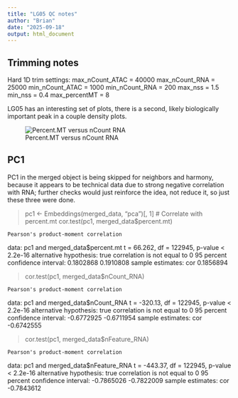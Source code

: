 ```yaml
---
title: "LG05 QC notes"
author: "Brian"
date: "2025-09-18"
output: html_document
---
```


## Trimming notes

Hard 1D trim settings:
max_nCount_ATAC = 40000
max_nCount_RNA = 25000
min_nCount_ATAC = 1000
min_nCount_RNA = 200
max_nss = 1.5
min_nss = 0.4
max_percentMT = 8

LG05 has an interesting set of plots, there is a second, likely biologically
important peak in a couple density plots.

![Percent.MT versus nCount RNA](/projects/opioid/Rmultiome/QC/percentMT_nCountRNA.png)

## PC1
PC1 in the merged object is being skipped for neighbors and harmony, because it
appears to be technical data due to strong negative correlation with RNA; further
checks would just reinforce the idea, not reduce it, so just these three were done.

> pc1 <- Embeddings(merged_data, "pca")[, 1]
> # Correlate with percent.mt
> cor.test(pc1, merged_data$percent.mt)

	Pearson's product-moment correlation

data:  pc1 and merged_data$percent.mt
t = 66.262, df = 122945, p-value < 2.2e-16
alternative hypothesis: true correlation is not equal to 0
95 percent confidence interval:
 0.1802868 0.1910808
sample estimates:
      cor 
0.1856894 

> cor.test(pc1, merged_data$nCount_RNA)

	Pearson's product-moment correlation

data:  pc1 and merged_data$nCount_RNA
t = -320.13, df = 122945, p-value < 2.2e-16
alternative hypothesis: true correlation is not equal to 0
95 percent confidence interval:
 -0.6772925 -0.6711954
sample estimates:
       cor 
-0.6742555 

> cor.test(pc1, merged_data$nFeature_RNA)

	Pearson's product-moment correlation

data:  pc1 and merged_data$nFeature_RNA
t = -443.37, df = 122945, p-value < 2.2e-16
alternative hypothesis: true correlation is not equal to 0
95 percent confidence interval:
 -0.7865026 -0.7822009
sample estimates:
       cor 
-0.7843612